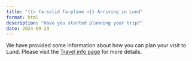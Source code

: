 ```yaml
---
title: "{{< fa-solid fa-plane >}} Arriving in Lund"
format: html
description: "Have you started planning your trip?"
date: 2024-09-29
---
```


We have provided some information about how you can plan your visit to Lund. Please visit the [Travel info page](../content/travel_info.qmd) for more details.

